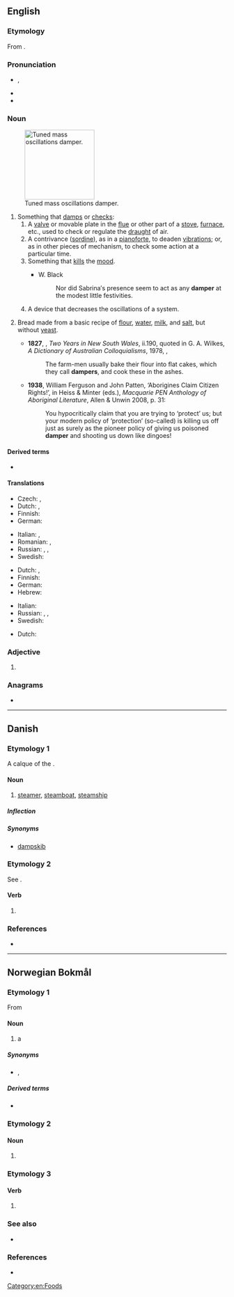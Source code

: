 ==English==
{{wikipedia|dab=Damper}}

===Etymology===
From {{suffix|en|damp|er}}.

===Pronunciation===
* {{a|US}} {{enPR|dămp′ər}}, {{IPA|/ˈdæmpɚ/|lang=en}}
* {{audio|EN-AU ck1 damper.ogg|Audio (AU)|lang=en}}
* {{audio|LL-Q1860 (eng)-Back ache-damper.wav|Audio (UK male)|lang=en}}

===Noun===
{{en-noun}}
[[File:Tuned mass damper.gif|thumb|160px|Tuned mass oscillations damper.]]

# Something that [[damp]]s or [[check]]s:
## A [[valve]] or movable plate in the [[flue]] or other part of a [[stove]], [[furnace]], etc., used to check or regulate the [[draught]] of air.
## A contrivance ([[sordine]]), as in a [[pianoforte]], to deaden [[vibration]]s; or, as in other pieces of mechanism, to check some action at a particular time.
## Something that [[kill]]s the [[mood]].
##* {{rfdate|}} W. Black
##*: Nor did Sabrina′s presence seem to act as any '''damper''' at the modest little festivities.
## A device that decreases the oscillations of a system.
# {{lb|en|chiefly|Australia}} Bread made from a basic recipe of [[flour]], [[water]], [[milk]], and [[salt]], but without [[yeast]].
#*'''1827''', {{w|Peter Cunningham}}, ''Two Years in New South Wales'', ii.190, quoted in G. A. Wilkes, ''A Dictionary of Australian Colloquialisms'', 1978, {{ISBN|0-424-00034-2}},
#*: The farm-men usually bake their flour into flat cakes, which they call '''dampers''', and cook these in the ashes.
#*'''1938''', William Ferguson and John Patten, ‘Aborigines Claim Citizen Rights!’, in Heiss & Minter (eds.), ''Macquarie PEN Anthology of Aboriginal Literature'', Allen & Unwin 2008, p. 31:
#*:You hypocritically claim that you are trying to ‘protect’ us; but your modern policy of ‘protection’ (so-called) is killing us off just as surely as the pioneer policy of giving us poisoned '''damper''' and shooting us down like dingoes!

====Derived terms====
{{der-top}}
* {{l|en|put a damper on}}
{{der-mid}}
{{der-bottom}}

====Translations====
{{trans-top|valve or movable plate used to regulate flow of air}}
* Czech: {{t|cs|hradítko|n}}, {{t|cs|klapka|f}}
* Dutch: {{t+|nl|dampkap|f}}, {{t+|nl|afzuigkap|f}}
* Finnish: {{t+|fi|pelti}}
* German: {{t|de|Luftklappe|f}}
{{trans-mid}}
* Italian: {{t|it|smorzatore|m}}, {{t+|it|farfalla|f}}
* Romanian: {{t+|ro|ventil|n}}, {{t+|ro|supapă|f}}
* Russian: {{t|ru|регуля́тор тя́ги|m}}, {{t|ru|дымова́я засло́нка|f}}, {{t+|ru|вью́шка|f}}
* Swedish: {{t+|sv|spjäll|n}}
{{trans-bottom}}

{{trans-top|contrivance to deaden vibrations}}
* Dutch: , {{t+|nl|demper|m}}
* Finnish: {{t+|fi|vaimennin}}
* German: {{t+|de|Dämpfer|m}}
* Hebrew: {{t|he|מרסן|m|tr=merasén|sc=Hebr}}
{{trans-mid}}
* Italian: {{t|it|smorzatore|m}}
* Russian: {{t+|ru|де́мпфер|f|tr=dɛ́mpfer}}, {{t+|ru|амортизатор|sc=Cyrl}}, {{t+|ru|гаситель|alt=гаситель колебаний|sc=Cyrl}}
* Swedish: {{t+|sv|dämpare}}
{{trans-bottom}}

{{trans-top|thing that kills the mood}}
* Dutch: {{t+|nl|domper|m}}
{{trans-mid}}
{{trans-bottom}}

===Adjective===
{{head|en|comparative adjective}}

# {{en-comparative of|damp}}

===Anagrams===
* {{anagrams|en|a=adempr|deramp|ramped}}

[[Category:en:Foods]]

----

==Danish==

===Etymology 1===
A calque of the {{der|da|en|steamer}}.

====Noun====
{{da-noun|en|e}}

# [[steamer]], [[steamboat]], [[steamship]]

=====Inflection=====
{{da-noun-infl|en|e|ne}}

=====Synonyms=====
* [[dampskib]]

===Etymology 2===
See {{l|da|dampe}}.

====Verb====
{{head|da|verb form}}

# {{present tense of|dampe|lang=da}}

===References===
* {{R:DDO}}

----

==Norwegian Bokmål==

===Etymology 1===
From {{suffix|nb|damp|er}}

====Noun====
{{nb-noun-m2}}

# a {{l|en|steamer}} {{q|steamship, steamboat}} {{topics|nb|Watercraft}}

=====Synonyms=====
* {{l|nb|dampbåt}}, {{l|nb|dampskip}}

=====Derived terms=====
* {{l|nb|hjuldamper}}

===Etymology 2===
====Noun====
{{head|nb|noun form|g=m}}

# {{inflection of|damp||indef|p|lang=nb}}

===Etymology 3===
====Verb====
{{nb-verb-form}}

# {{present tense of|dampe|lang=nb}}

===See also===
* {{l-nn|dampar}}

===References===
* {{R:The Bokmål Dictionary}}